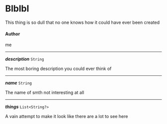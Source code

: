 


# Blblbl



This thing is so dull that no one knows how it could have ever been created



#### Author



me



---

***description*** `String` 

The most boring description you could ever think of

 

---

***name*** `String` 

The name of smth not interesting at all

 

---

***things*** `List<String?>` 

A vain attempt to make it look like there are a lot to see here

 
